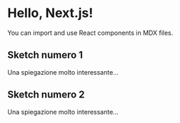 
# Hello, Next.js!

You can import and use React components in MDX files.

## Sketch numero 1

Una spiegazione molto interessante...

<ExampleSketch />

## Sketch numero 2

Una spiegazione molto interessante...

<ExampleSketch />
